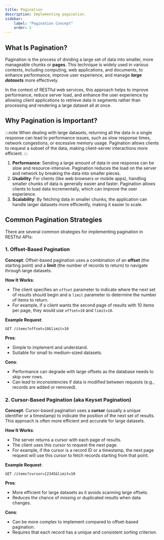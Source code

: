 ```yaml
---
title: Pagination
description: Implementing pagination.
sidebar:
    label: "Pagination Concept"
    order: 2
---
```


## What Is Pagination?

Pagination is the process of dividing a large set of data into smaller, more manageable chunks or **pages**. This technique is widely used in various contexts, including computing, web applications, and documents, to enhance performance, improve user experience, and manage ***large datasets*** more effectively. 

In the context of RESTful web services, this approach helps to improve performance, reduce server load, and enhance the user experience by allowing client applications to retrieve data in segments rather than processing and rendering a large dataset all at once.

## Why Pagination is Important?
:::note
When dealing with large datasets, returning all the data in a single response can lead to performance issues, such as slow response times, network congestions, or excessive memory usage. Pagination allows clients to request a subset of the data, making client-server interactions more efficient.
:::

1. **Performance**: Sending a large amount of data in one response can be slow and resource-intensive. Pagination reduces the load on the server and network by breaking the data into smaller pieces.
2. **Usability**: For clients (like web browsers or mobile apps), handling smaller chunks of data is generally easier and faster. Pagination allows clients to load data incrementally, which can improve the user experience.
3. **Scalability**: By fetching data in smaller chunks, the application can handle larger datasets more efficiently, making it easier to scale.

## Common Pagination Strategies

There are several common strategies for implementing pagination in RESTful APIs:

### 1. **Offset-Based Pagination**

**Concept**: 
Offset-based pagination uses a combination of an **offset** (the starting point) and a **limit** (the number of records to return) to navigate through large datasets.

**How It Works**:
- The client specifies an `offset` parameter to indicate where the next set of results should begin and a `limit` parameter to determine the number of items to return.
- For example, if a client wants the second page of results with 10 items per page, they would use `offset=10` and `limit=10`.

**Example Request**:
```
GET /items?offset=10&limit=10
```

**Pros**:
- Simple to implement and understand.
- Suitable for small to medium-sized datasets.

**Cons**:
- Performance can degrade with large offsets as the database needs to skip over rows.
- Can lead to inconsistencies if data is modified between requests (e.g., records are added or removed).

### 2. **Cursor-Based Pagination (aka Keyset Pagination)**

**Concept**: 
Cursor-based pagination uses a **cursor** (usually a unique identifier or a timestamp) to indicate the position of the next set of results. This approach is often more efficient and accurate for large datasets.

**How It Works**:
- The server returns a cursor with each page of results.
- The client uses this cursor to request the next page.
- For example, if the cursor is a record ID or a timestamp, the next page request will use this cursor to fetch records starting from that point.

**Example Request**:
```
GET /items?cursor=12345&limit=10
```

**Pros**:
- More efficient for large datasets as it avoids scanning large offsets.
- Reduces the chance of missing or duplicated results when data changes.

**Cons**:
- Can be more complex to implement compared to offset-based pagination.
- Requires that each record has a unique and consistent sorting criterion.
